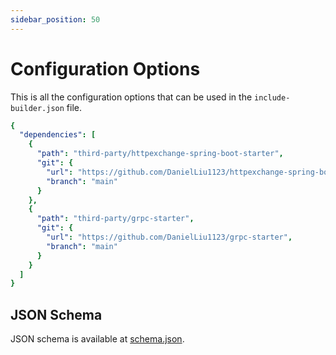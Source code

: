 ```yaml
---
sidebar_position: 50
---
```


# Configuration Options

This is all the configuration options that can be used in the `include-builder.json` file.

```yaml title="include-builder.json"
{
  "dependencies": [
    {
      "path": "third-party/httpexchange-spring-boot-starter",
      "git": {
        "url": "https://github.com/DanielLiu1123/httpexchange-spring-boot-starter",
        "branch": "main"
      }
    },
    {
      "path": "third-party/grpc-starter",
      "git": {
        "url": "https://github.com/DanielLiu1123/grpc-starter",
        "branch": "main"
      }
    }
  ]
}
```

## JSON Schema

JSON schema is available at [schema.json](https://github.com/DanielLiu1123/gradle-include-builder/blob/main/schema.json).
